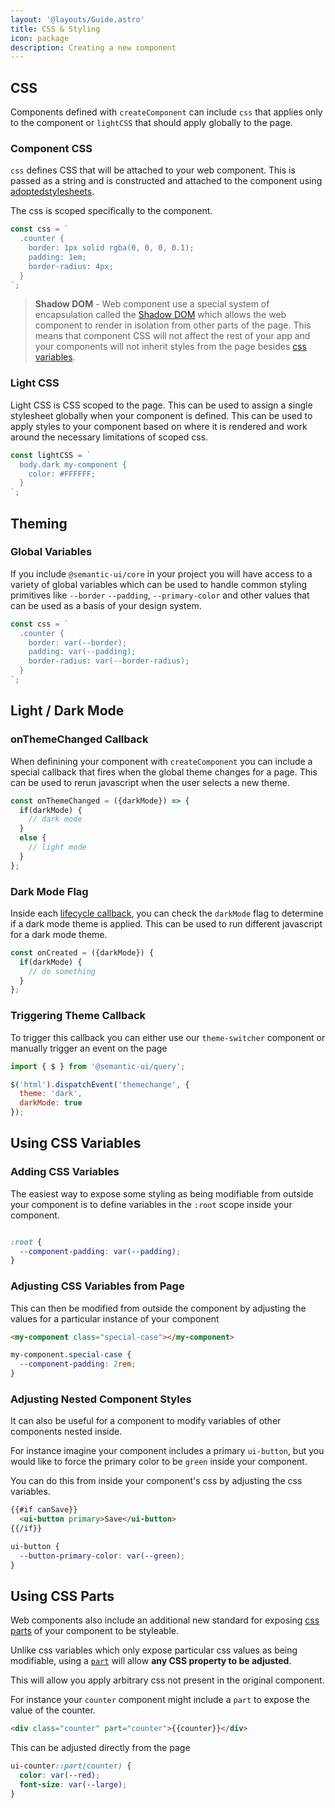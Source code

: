```yaml
---
layout: '@layouts/Guide.astro'
title: CSS & Styling
icon: package
description: Creating a new component
---
```


## CSS

Components defined with `createComponent` can include `css` that applies only to the component or `lightCSS` that should apply globally to the page.


### Component CSS

`css` defines CSS that will be attached to your web component. This is passed as a string and is constructed and attached to the component using [adoptedstylesheets](https://developer.mozilla.org/en-US/docs/Web/API/Document/adoptedStyleSheets).

The css is scoped specifically to the component.

```javascript
const css = `
  .counter {
    border: 1px solid rgba(0, 0, 0, 0.1);
    padding: 1em;
    border-radius: 4px;
  }
`;
```
> **Shadow DOM** - Web component use a special system of encapsulation called the [Shadow DOM](https://developer.mozilla.org/en-US/docs/Web/API/Web_components/Using_shadow_DOM) which allows the web component to render in isolation from other parts of the page. This means that component CSS will not affect the rest of your app and your components will not inherit styles from the page besides [css variables](#using-css-variables).


### Light CSS

Light CSS is CSS scoped to the page. This can be used to assign a single stylesheet globally when your component is defined. This can be used to apply styles to your component based on where it is rendered and work around the necessary limitations of scoped css.

```javascript
const lightCSS = `
  body.dark my-component {
    color: #FFFFFF;
  }
`;
```


## Theming


### Global Variables

If you include `@semantic-ui/core` in your project you will have access to a variety of global variables which can be used to handle common styling primitives like `--border` `--padding`, `--primary-color`
 and other values that can be used as a basis of your design system.

```javascript
const css = `
  .counter {
    border: var(--border);
    padding: var(--padding);
    border-radius: var(--border-radius);
  }
`;
```

## Light / Dark Mode

### onThemeChanged Callback

When definining your component with `createComponent` you can include a special callback that fires when the global theme changes for a page. This can be used to rerun javascript when the user selects a new theme.

```javascript
const onThemeChanged = ({darkMode}) => {
  if(darkMode) {
    // dark mode
  }
  else {
    // light mode
  }
};
```

### Dark Mode Flag

Inside each [lifecycle callback](https://dev.semantic-ui.com/components/lifecycle#callback-arguments), you can check the `darkMode` flag to determine if a dark mode theme is applied. This can be used to run different javascript for a dark mode theme.

```javascript
const onCreated = ({darkMode}) {
  if(darkMode) {
    // do something
  }
};
```

### Triggering Theme Callback

To trigger this callback you can either use our `theme-switcher` component or manually trigger an event on the page


```javascript
import { $ } from '@semantic-ui/query';

$('html').dispatchEvent('themechange', {
  theme: 'dark',
  darkMode: true
});
```

## Using CSS Variables


### Adding CSS Variables

The easiest way to expose some styling as being modifiable from outside your component is to define variables in the `:root` scope inside your component.

```css

:root {
  --component-padding: var(--padding);
}
```

### Adjusting CSS Variables from Page

This can then be modified from outside the component by adjusting the values for a particular instance of your component

```html
<my-component class="special-case"></my-component>
```
```css
my-component.special-case {
  --component-padding: 2rem;
}
```

### Adjusting Nested Component Styles

It can also be useful for a component to modify variables of other components nested inside.

For instance imagine your component includes a primary `ui-button`, but you would like to force the primary color to be `green` inside your component.

You can do this from inside your component's css by adjusting the css variables.

```html
{{#if canSave}}
  <ui-button primary>Save</ui-button>
{{/if}}
```
```css
ui-button {
  --button-primary-color: var(--green);
}
```

## Using CSS Parts

Web components also include an additional new standard for exposing [css parts](https://developer.mozilla.org/en-US/docs/Web/CSS/::part) of your component to be styleable.

Unlike css variables which only expose particular css values as being modifiable, using a [`part`](https://developer.mozilla.org/en-US/docs/Web/CSS/::part) will allow **any CSS property to be adjusted**.

This will allow you apply arbitrary css not present in the original component.

For instance your `counter` component might include a `part` to expose the value of the counter.
```html
<div class="counter" part="counter">{{counter}}</div>
```

This can be adjusted directly from the page
```css
ui-counter::part(counter) {
  color: var(--red);
  font-size: var(--large);
}
```

